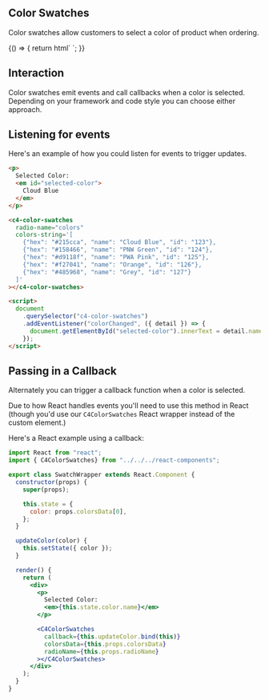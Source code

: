 
<Meta title="Components/Color Swatches" decorators={[withKnobs]} />

## Color Swatches

Color swatches allow customers to select a color of product when ordering.

<Preview>
  <Story name="Interactive">
    {() => {
      return html`
        <c4-color-swatches
          radio-name="colors"
          colors-string='[
            {"hex": "#215cca", "name": "Cloud Blue", "id": "123"},
            {"hex": "#158466", "name": "PNW Green", "id": "124"},
            {"hex": "#d9118f", "name": "PWA Pink", "id": "125"},
            {"hex": "#f27041", "name": "Orange", "id": "126"},
            {"hex": "#485968", "name": "Grey", "id": "127"}
          ]'
        ></c4-color-swatches>
      `;
    }}
  </Story>
</Preview>

## Interaction

Color swatches emit events and call callbacks when a color is selected.
Depending on your framework and code style you can choose either approach.

## Listening for events

Here's an example of how you could listen for events to trigger updates.

```html
<p>
  Selected Color:
  <em id="selected-color">
    Cloud Blue
  </em>
</p>

<c4-color-swatches
  radio-name="colors"
  colors-string='[
    {"hex": "#215cca", "name": "Cloud Blue", "id": "123"},
    {"hex": "#158466", "name": "PNW Green", "id": "124"},
    {"hex": "#d9118f", "name": "PWA Pink", "id": "125"},
    {"hex": "#f27041", "name": "Orange", "id": "126"},
    {"hex": "#485968", "name": "Grey", "id": "127"}
  ]'
></c4-color-swatches>

<script>
  document
    .querySelector("c4-color-swatches")
    .addEventListener("colorChanged", ({ detail }) => {
      document.getElementById("selected-color").innerText = detail.name;
    });
</script>
```

## Passing in a Callback

Alternately you can trigger a callback function when a color is selected.

Due to how React handles events you'll need to use this method in React (though
you'd use our `C4ColorSwatches` React wrapper instead of the custom element.)

Here's a React example using a callback:

```jsx
import React from "react";
import { C4ColorSwatches} from "../../../react-components";

export class SwatchWrapper extends React.Component {
  constructor(props) {
    super(props);

    this.state = {
      color: props.colorsData[0],
    };
  }

  updateColor(color) {
    this.setState({ color });
  }

  render() {
    return (
      <div>
        <p>
          Selected Color:
          <em>{this.state.color.name}</em>
        </p>

        <C4ColorSwatches
          callback={this.updateColor.bind(this)}
          colorsData={this.props.colorsData}
          radioName={this.props.radioName}
        ></C4ColorSwatches>
      </div>
    );
  }
}

```
